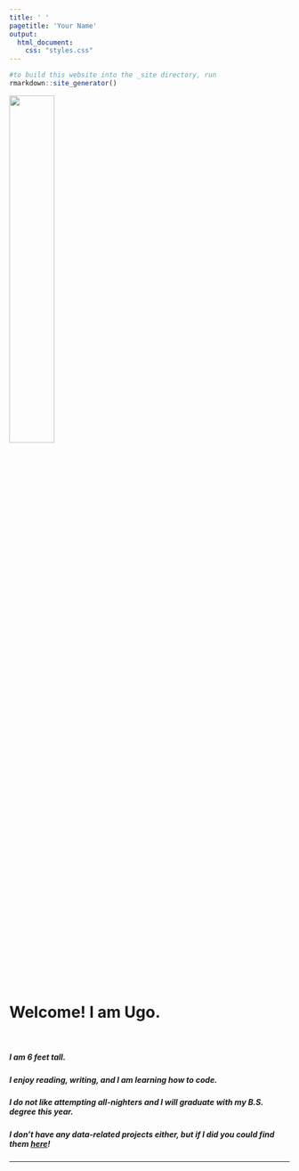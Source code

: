 ```yaml
---
title: ' '
pagetitle: 'Your Name'
output: 
  html_document: 
    css: "styles.css"
---
```


```R
#to build this website into the _site directory, run
rmarkdown::site_generator()
```
 
<img src="avatar.jpg" style=width:40% class="img-circle">

<br>

# Welcome! I am Ugo. 
  
</br>

##### I am 6 feet tall.

##### I enjoy reading, writing, and I am learning how to code. 

##### I do not like attempting all-nighters and I will graduate with my B.S. degree this year.  

##### I don't have any data-related projects either, but if I did you could find them [here](/portfolio)!

---
